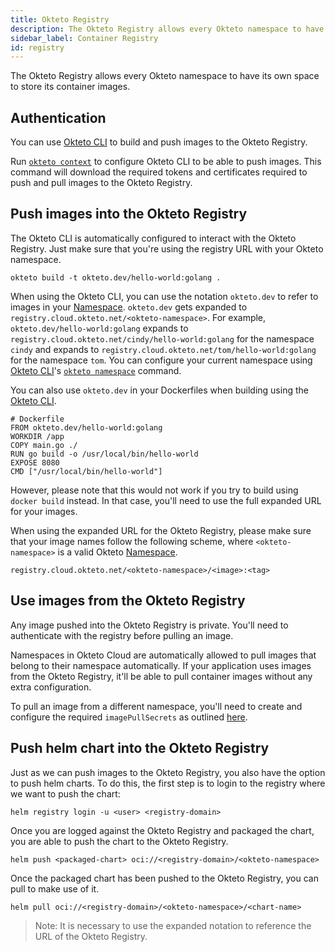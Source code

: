 ```yaml
---
title: Okteto Registry
description: The Okteto Registry allows every Okteto namespace to have its own space to store its container images
sidebar_label: Container Registry
id: registry
---
```


The Okteto Registry allows every Okteto namespace to have its own space to store its container images.

## Authentication

You can use [Okteto CLI](/docs/cloud/okteto-cli/) to build and push images to the Okteto Registry.

Run [`okteto context`](/docs/reference/cli/#context) to configure Okteto CLI to be able to push images. This command will download the required tokens and certificates required to push and pull images to the Okteto Registry.

## Push images into the Okteto Registry

The Okteto CLI is automatically configured to interact with the Okteto Registry. Just make sure that you're using the registry URL with your Okteto namespace.

```console
okteto build -t okteto.dev/hello-world:golang .
```

When using the Okteto CLI, you can use the notation `okteto.dev` to refer to images in your [Namespace](/docs/cloud/namespaces/). `okteto.dev` gets expanded to `registry.cloud.okteto.net/<okteto-namespace>`. For example, `okteto.dev/hello-world:golang` expands to `registry.cloud.okteto.net/cindy/hello-world:golang` for the namespace `cindy` and expands to `registry.cloud.okteto.net/tom/hello-world:golang` for the namespace `tom`. You can configure your current namespace using [Okteto CLI](/docs/cloud/okteto-cli/)'s [`okteto namespace`](/docs/reference/cli/#namespace) command.

You can also use `okteto.dev` in your Dockerfiles when building using the [Okteto CLI](/docs/cloud/okteto-cli/). 

```
# Dockerfile 
FROM okteto.dev/hello-world:golang
WORKDIR /app
COPY main.go ./
RUN go build -o /usr/local/bin/hello-world
EXPOSE 8080
CMD ["/usr/local/bin/hello-world"]
```

However, please note that this would not work if you try to build using `docker build` instead. In that case, you'll need to use the full expanded URL for your images.

When using the expanded URL for the Okteto Registry, please make sure that your image names follow the following scheme, where `<okteto-namespace>` is a valid Okteto [Namespace](/docs/cloud/namespaces/).

```
registry.cloud.okteto.net/<okteto-namespace>/<image>:<tag>
```

## Use images from the Okteto Registry

Any image pushed into the Okteto Registry is private. You'll need to authenticate with the registry before pulling an image.

Namespaces in Okteto Cloud are automatically allowed to pull images that belong to their namespace automatically. If your application uses images from the Okteto Registry, it'll be able to pull container images without any extra configuration.

To pull an image from a different namespace, you'll need to create and configure the required `imagePullSecrets` as outlined [here](/docs/reference/faqs/#how-to-use-private-images).

## Push helm chart into the Okteto Registry

Just as we can push images to the Okteto Registry, you also have the option to push helm charts. To do this, the first step is to login to the registry where we want to push the chart:

```
helm registry login -u <user> <registry-domain>
```

Once you are logged against the Okteto Registry and packaged the chart, you are able to push the chart to the Okteto Registry.

```
helm push <packaged-chart> oci://<registry-domain>/<okteto-namespace>
```

Once the packaged chart has been pushed to the Okteto Registry, you can pull to make use of it.

```
helm pull oci://<registry-domain>/<okteto-namespace>/<chart-name>
```

> Note: It is necessary to use the expanded notation to reference the URL of the Okteto Registry.